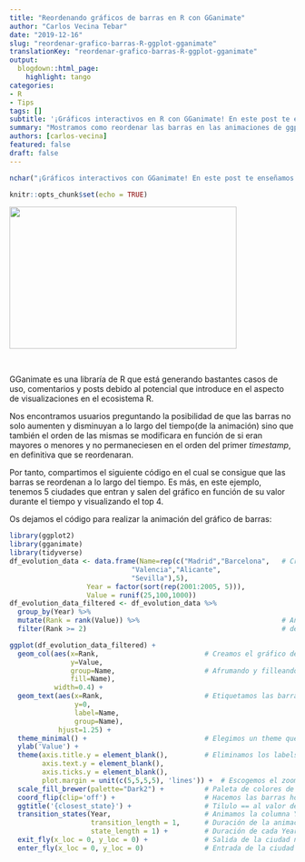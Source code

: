 ```yaml
---
title: "Reordenando gráficos de barras en R con GGanimate"
author: "Carlos Vecina Tebar"
date: "2019-12-16"
slug: "reordenar-grafico-barras-R-ggplot-gganimate"
translationKey: "reordenar-grafico-barras-R-ggplot-gganimate"
output:
  blogdown::html_page:
    highlight: tango
categories:
- R
- Tips
tags: []
subtitle: '¡Gráficos interactivos en R con GGanimate! En este post te enseñamos barras que evolucionan con el tiempo y además que se reordenan. ¡Entra y descúbrelo!'
summary: "Mostramos como reordenar las barras en las animaciones de ggplot realizadas con gganimate."
authors: [carlos-vecina]
featured: false
draft: false
---
```

```r
nchar("¡Gráficos interactivos con GGanimate! En este post te enseñamos no solo barras que evolucionan con el tiempo, sino que se reordenan. ¡Entra y descúbrelo!")
```
```r
knitr::opts_chunk$set(echo = TRUE)
```

<img src="./featured.png" height="250px" width="400px" />

<br>

GGanimate es una libraría de R que está generando bastantes casos de uso, comentarios y posts debido al potencial que introduce en el aspecto de visualizaciones en el ecosistema R.

Nos encontramos usuarios preguntando la posibilidad de que las barras no solo aumenten y disminuyan a lo largo del tiempo(de la animación) sino que también el orden de las mismas se modificara en función de si eran mayores o menores y no permaneciesen en el orden del primer *timestamp*, en definitiva que se reordenaran.

Por tanto, compartimos el siguiente código en el cual se consigue que las barras se reordenan a lo largo del tiempo. Es más, en este ejemplo, tenemos 5 ciudades que entran y salen del gráfico en función de su valor durante el tiempo y visualizando el top 4.

Os dejamos el código para realizar la animación del gráfico de barras:

```r
library(ggplot2)
library(gganimate)
library(tidyverse)
df_evolution_data <- data.frame(Name=rep(c("Madrid","Barcelona",   # Creamos el dataset
                              "Valencia","Alicante",
                              "Sevilla"),5),
                   Year = factor(sort(rep(2001:2005, 5))),
                   Value = runif(25,100,1000))
df_evolution_data_filtered <- df_evolution_data %>%
  group_by(Year) %>%                                               
  mutate(Rank = rank(Value)) %>%                                   # Añadimos la columna rank y
  filter(Rank >= 2)                                                # descartamos el de menor valor
```

```r
ggplot(df_evolution_data_filtered) +
  geom_col(aes(x=Rank,                          # Creamos el gráfico de barras
               y=Value,
               group=Name,                      # Afrumando y filleando por ciudad
               fill=Name),
           width=0.4) +
  geom_text(aes(x=Rank,                         # Etiquetamos las barras con los nombres
                y=0,
                label=Name,
                group=Name),
            hjust=1.25) +
  theme_minimal() +                             # Elegimos un theme que no sea gris
  ylab('Value') + 
  theme(axis.title.y = element_blank(),         # Eliminamos los labels y titles 
        axis.text.y = element_blank(),
        axis.ticks.y = element_blank(),
        plot.margin = unit(c(5,5,5,5), 'lines')) +  # Escogemos el zoom
  scale_fill_brewer(palette="Dark2") +          # Paleta de colores de las barras
  coord_flip(clip='off') +                      # Hacemos las barras horizontales
  ggtitle('{closest_state}') +                  # Tilulo == al valor de la columna que
  transition_states(Year,                       # Animamos la columna Year
                    transition_length = 1,      # Duración de la animación de transición
                    state_length = 1) +         # Duración de cada Year
  exit_fly(x_loc = 0, y_loc = 0) +              # Salida de la ciudad no top4
  enter_fly(x_loc = 0, y_loc = 0)               # Entrada de la ciudad al top4
```

